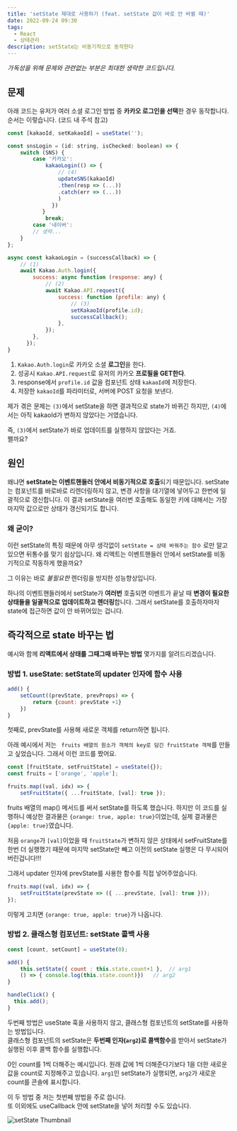 ```yaml
---
title: 'setState 제대로 사용하기 (feat. setState 값이 바로 안 바뀔 때)'
date: 2022-09-24 09:30
tags:
  - React
  - 상태관리
description: setState는 비동기적으로 동작한다
---
```


*가독성을 위해 문제와 관련없는 부분은 최대한 생략한 코드입니다.*

## 문제 
아래 코드는 유저가 여러 소셜 로그인 방법 중 **카카오 로그인을 선택**한 경우 동작합니다.
순서는 이렇습니다. (코드 내 주석 참고)

```javascript
const [kakaoId, setKakaoId] = useState('');

const snsLogin = (id: string, isChecked: boolean) => {
    switch (SNS) {
		case '카카오':
		    kakaoLogin(() => {
				// (4)
		        updateSNS(kakaoId)
		        .then(resp => (...))
		        .catch(err => (...))
		        )
		      })
		   }
		    break;
		case '네이버':
		// 생략...
	}
};

async const kakaoLogin = (successCallback) => {
	// (1)
	await Kakao.Auth.login({
		success: async function (response: any) {
			// (2)
			await Kakao.API.request({
				success: function (profile: any) {
				    // (3)
				    setKakaoId(profile.id);  
				    successCallback();
				},
			});
		},
	  });
}

```

1. `Kakao.Auth.login`로 카카오 소셜 **로그인**을 한다.
2. 성공시 `Kakao.API.request`로 유저의 카카오 **프로필을 GET한다**.
3. response에서 `profile.id` 값을 컴포넌트 상태 `kakaoId`에 저장한다.
4. 저장한 `kakaoId`를 파라미터로, 서버에 POST 요청을 보낸다.

제가 겪은 문제는 `(3)`에서 setState을 하면 결과적으로 state가 바뀌긴 하지만, `(4)`에서는 아직 kakaoId가 변하지 않았다는 거였습니다.

즉, `(3)`에서 setState가 바로 업데이트를 실행하지 않았다는 거죠.  
왤까요?

## 원인

왜냐면 **setState는 이벤트핸들러 안에서 비동기적으로 호출**되기 때문입니다.
setState는 컴포넌트를 바로바로 리렌더링하지 않고, 변경 사항을 대기열에 넣어두고 한번에 일괄적으로 갱신합니다. 이 결과 setState을 여러번 호출해도 동일한 키에 대해서는 가장 마지막 값으로만 상태가 갱신되기도 합니다.

### 왜 굳이?

이런 setState의 특징 때문에 아무 생각없이 `setState = 상태 바꿔주는 함수` 로만 알고 있으면 뒤통수를 맞기 쉽상입니다. 왜 리액트는 이벤트핸들러 안에서 setState를 비동기적으로 작동하게 했을까요?

그 이유는 바로 *불필요한* 렌더링을 방지한 성능향상입니다.

하나의 이벤트핸들러에서 setState가 **여러번** 호출되면 이벤트가 끝날 때 **변경이 필요한 상태들을 일괄적으로 업데이트하고 렌더링**합니다.
그래서 setState를 호출하자마자 state에 접근하면 값이 안 바뀌어있는 겁니다.

## 즉각적으로 state 바꾸는 법

예시와 함께 **리액트에서 상태를 그때그때 바꾸는 방법** 몇가지를 알려드리겠습니다.

### 방법 1. useState: setState의 updater 인자에 함수 사용

```javascript
add() {
	setCount((prevState, prevProps) => {
		return {count: prevState +1}
	})
}
```

첫째로, prevState를 사용해 새로운 객체를 return하면 됩니다.

아래 예시에서 저는 ` fruits 배열의 원소가 객체의 key로 담긴 fruitState 객체`를 만들고 싶었습니다. 
그래서 이런 코드를 짰어요.

```javascript
const [fruitState, setFruitState] = useState({});
const fruits = ['orange', 'apple'];

fruits.map((val, idx) => {    
	setFruitState({ ...fruitState, [val]: true });

```

fruits 배열의 map() 메서드를 써서 setState를 하도록 했습니다. 
하지만 이 코드를 실행하니 예상한 결과물은 `{orange: true, apple: true}`이었는데, 실제 결과물은 `{apple: true}`였습니다.  

처음 `orange`가 `[val]`이었을 때 `fruitState`가 변하지 않은 상태에서 setFruitState를 한번 더 실행했기 때문에 마지막 setState만 빼고 이전의 setState 실행은 다 무시되어버린겁니다!!!

그래서 updater 인자에 prevState를 사용한 함수를 직접 넣어주었습니다.

```javascript
fruits.map((val, idx) => {    
    setFruitState(prevState => ({ ...prevState, [val]: true }));  
});
```

이렇게 고치면  `{orange: true, apple: true}`가 나옵니다.

### 방법 2. 클래스형 컴포넌트: setState 콜백 사용

```javascript
const [count, setCount] = useState(0);

add() {
	this.setState({ count : this.state.count+1 },  // arg1
	() => {	console.log(this.state.count)})   // arg2
}

handleClick() {
  this.add();
}
```

두번째 방법은 useState 훅을 사용하지 않고, 클래스형 컴포넌트의 setState를 사용하는 방법입니다.  
클래스형 컴포넌트의 setState은 **두번째 인자(`arg2`)로 콜백함수**를 받아서 setState가 실행된 이후 콜백 함수를 실행합니다.

0인 count를 1씩 더해주는 예시입니다. 원래 값에 1씩 더해준다기보다 1을 더한 새로운 값을 count로 지정해주고 있습니다.
`arg1`인 setState가 실행되면, `arg2`가 새로운 count를 콘솔에 표시합니다.


이 두 방법 중 저는 첫번째 방법을 주로 씁니다.  
또 이외에도 useCallback 안에 setState을 넣어 처리할 수도 있습니다.

![setState Thumbnail](/images/blog/2209/setstate_thumbnail.png)